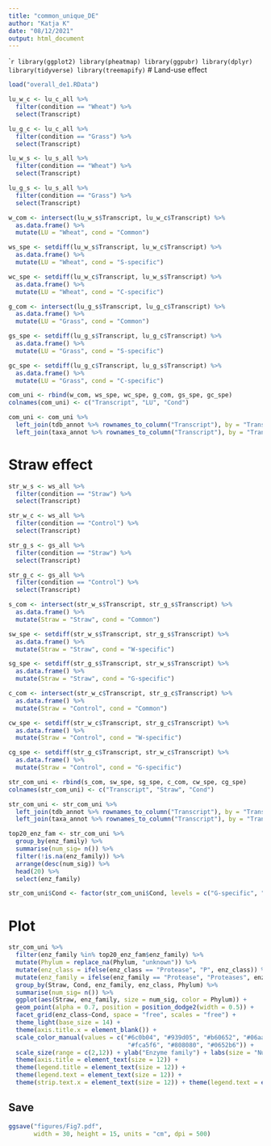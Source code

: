 ---
title: "common_unique_DE"
author: "Katja K"
date: "08/12/2021"
output: html_document
---

````{r packages}
library(ggplot2)
library(pheatmap)
library(ggpubr)
library(dplyr)
library(tidyverse)
library(treemapify)
```
# Land-use effect
```{r land-use effect, message=FALSE, warning=FALSE}

load("overall_de1.RData")

lu_w_c <- lu_c_all %>%
  filter(condition == "Wheat") %>%
  select(Transcript)

lu_g_c <- lu_c_all %>%
  filter(condition == "Grass") %>%
  select(Transcript)

lu_w_s <- lu_s_all %>%
  filter(condition == "Wheat") %>%
  select(Transcript)

lu_g_s <- lu_s_all %>%
  filter(condition == "Grass") %>%
  select(Transcript)

w_com <- intersect(lu_w_s$Transcript, lu_w_c$Transcript) %>%
  as.data.frame() %>%
  mutate(LU = "Wheat", cond = "Common")

ws_spe <- setdiff(lu_w_s$Transcript, lu_w_c$Transcript) %>% 
  as.data.frame() %>% 
  mutate(LU = "Wheat", cond = "S-specific")

wc_spe <- setdiff(lu_w_c$Transcript, lu_w_s$Transcript) %>% 
  as.data.frame() %>% 
  mutate(LU = "Wheat", cond = "C-specific")

g_com <- intersect(lu_g_s$Transcript, lu_g_c$Transcript) %>%
  as.data.frame() %>%
  mutate(LU = "Grass", cond = "Common")

gs_spe <- setdiff(lu_g_s$Transcript, lu_g_c$Transcript) %>% 
  as.data.frame() %>% 
  mutate(LU = "Grass", cond = "S-specific")

gc_spe <- setdiff(lu_g_c$Transcript, lu_g_s$Transcript) %>% 
  as.data.frame() %>% 
  mutate(LU = "Grass", cond = "C-specific")

com_uni <- rbind(w_com, ws_spe, wc_spe, g_com, gs_spe, gc_spe)
colnames(com_uni) <- c("Transcript", "LU", "Cond")

com_uni <- com_uni %>% 
  left_join(tdb_annot %>% rownames_to_column("Transcript"), by = "Transcript") %>%
  left_join(taxa_annot %>% rownames_to_column("Transcript"), by = "Transcript") 

```
# Straw effect
```{r effect of straw,  message=FALSE, warning=FALSE}

str_w_s <- ws_all %>% 
  filter(condition == "Straw") %>%
  select(Transcript)

str_w_c <- ws_all %>%
  filter(condition == "Control") %>%
  select(Transcript)

str_g_s <- gs_all %>% 
  filter(condition == "Straw") %>%
  select(Transcript)

str_g_c <- gs_all %>%
  filter(condition == "Control") %>%
  select(Transcript)

s_com <- intersect(str_w_s$Transcript, str_g_s$Transcript) %>%
  as.data.frame() %>%
  mutate(Straw = "Straw", cond = "Common")

sw_spe <- setdiff(str_w_s$Transcript, str_g_s$Transcript) %>% 
  as.data.frame() %>% 
  mutate(Straw = "Straw", cond = "W-specific")

sg_spe <- setdiff(str_g_s$Transcript, str_w_s$Transcript) %>% 
  as.data.frame() %>% 
  mutate(Straw = "Straw", cond = "G-specific")

c_com <- intersect(str_w_c$Transcript, str_g_c$Transcript) %>%
  as.data.frame() %>%
  mutate(Straw = "Control", cond = "Common")

cw_spe <- setdiff(str_w_c$Transcript, str_g_c$Transcript) %>% 
  as.data.frame() %>% 
  mutate(Straw = "Control", cond = "W-specific")

cg_spe <- setdiff(str_g_c$Transcript, str_w_c$Transcript) %>% 
  as.data.frame() %>% 
  mutate(Straw = "Control", cond = "G-specific")

str_com_uni <- rbind(s_com, sw_spe, sg_spe, c_com, cw_spe, cg_spe)
colnames(str_com_uni) <- c("Transcript", "Straw", "Cond")

str_com_uni <- str_com_uni %>% 
  left_join(tdb_annot %>% rownames_to_column("Transcript"), by = "Transcript") %>%
  left_join(taxa_annot %>% rownames_to_column("Transcript"), by = "Transcript") 

top20_enz_fam <- str_com_uni %>%
  group_by(enz_family) %>%
  summarise(num_sig= n()) %>%
  filter(!is.na(enz_family)) %>%
  arrange(desc(num_sig)) %>% 
  head(20) %>%
  select(enz_family)

str_com_uni$Cond <- factor(str_com_uni$Cond, levels = c("G-specific", "Common", "W-specific"), labels = c("Grass-specific", "Common", "Wheat-specific"))

```
# Plot
```{r plot, message=FALSE, warning=FALSE}

str_com_uni %>%
  filter(enz_family %in% top20_enz_fam$enz_family) %>%
  mutate(Phylum = replace_na(Phylum, "unknown")) %>%
  mutate(enz_class = ifelse(enz_class == "Protease", "P", enz_class)) %>%
  mutate(enz_family = ifelse(enz_family == "Protease", "Proteases", enz_family)) %>%
  group_by(Straw, Cond, enz_family, enz_class, Phylum) %>%
  summarise(num_sig= n()) %>%
  ggplot(aes(Straw, enz_family, size = num_sig, color = Phylum)) +
  geom_point(alpha = 0.7, position = position_dodge2(width = 0.5)) +
  facet_grid(enz_class~Cond, space = "free", scales = "free") +
  theme_light(base_size = 14) +
  theme(axis.title.x = element_blank()) +
  scale_color_manual(values = c("#6c0b04", "#939d05", "#b60652", "#06aab6", "#b66a06", 
                                 "#fca5f6", "#808080", "#0652b6")) +
  scale_size(range = c(2,12)) + ylab("Enzyme family") + labs(size = "Number of DE transcripts") + theme(axis.text = element_text(size = 12)) + 
  theme(axis.title = element_text(size = 12)) +
  theme(legend.title = element_text(size = 12)) + 
  theme(legend.text = element_text(size = 12)) + 
  theme(strip.text.x = element_text(size = 12)) + theme(legend.text = element_text(size=12)) + guides(color = guide_legend(override.aes = list(size = 4)))

```
## Save 
```{r save, message=FALSE, warning=FALSE}
ggsave("figures/Fig7.pdf", 
       width = 30, height = 15, units = "cm", dpi = 500)
```
